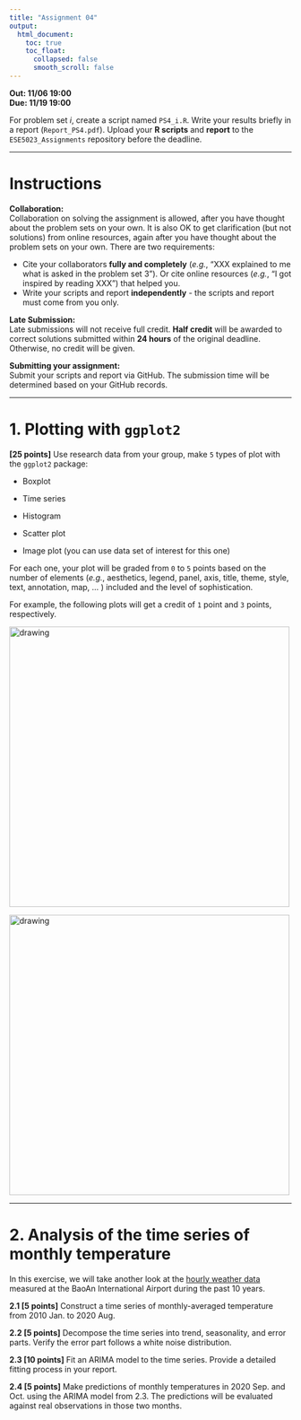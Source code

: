 ---
title: "Assignment 04"
output:
  html_document:
    toc: true
    toc_float:
      collapsed: false
      smooth_scroll: false
---

**Out: 11/06 19:00 **  
**Due: 11/19 19:00 **  

For problem set *i*, create a script named `PS4_i.R`. Write your results briefly in a report (`Report_PS4.pdf`). Upload your **R scripts** and **report** to the `ESE5023_Assignments` repository before the deadline.

***

# Instructions  

**Collaboration:**  
Collaboration on solving the assignment is allowed, after you have thought about the problem sets on your own. It is also OK to get  clarification (but not solutions) from online resources, again after you have thought about the problem sets on your own. There are two requirements: 

* Cite your collaborators **fully and completely** (*e.g.*, “XXX explained to me what is asked in the problem set 3”). Or cite online resources (*e.g.*, “I got inspired by reading XXX”) that helped you.
* Write your scripts and report **independently** - the scripts and report must come from you only.

**Late Submission:**   
Late submissions will not receive full credit. **Half credit** will be awarded to correct solutions submitted within **24 hours** of the original deadline. Otherwise, no credit will be given. 

**Submitting your assignment:**  
Submit your scripts and report via GitHub. The submission time will be determined based on your GitHub records.  

***

# 1. Plotting with `ggplot2`

**[25 points]** Use research data from your group, make `5` types of plot with the `ggplot2` package:

* Boxplot

* Time series

* Histogram

* Scatter plot

* Image plot (you can use data set of interest for this one)

For each one, your plot will be graded from `0` to `5` points based on the number of elements (*e.g.*, aesthetics, legend, panel, axis, title, theme, style, text, annotation, map, ... ) included and the level of sophistication.

For example, the following plots will get a credit of `1` point and `3` points, respectively.

<img src="figs/ggplot_masterlist_35.png" alt="drawing" width="500"/>

<img src="figs/ggplot_masterlist_40.png" alt="drawing" width="500"/>

***

# 2. Analysis of the time series of monthly temperature

In this exercise, we will take another look at the [hourly weather data](https://zhu-group.github.io/ese5023/Section_03.html#Exercise_2) measured at the BaoAn International Airport during the past 10 years. 

**2.1 [5 points]** Construct a time series of monthly-averaged temperature from 2010 Jan. to 2020 Aug.

**2.2 [5 points]** Decompose the time series into trend, seasonality, and error parts. Verify the error part follows a white noise distribution.

**2.3 [10 points]** Fit an ARIMA model to the time series. Provide a detailed fitting process in your report.

**2.4 [5 points]** Make predictions of monthly temperatures in 2020 Sep. and Oct. using the ARIMA model from 2.3. The predictions will be evaluated against real observations in those two months.

